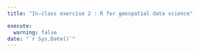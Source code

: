 ```yaml
---
title: "In-class exercise 2 : R for geospatial data science"

execute: 
  warning: false
date: "`r Sys.Date()`"
---
```

